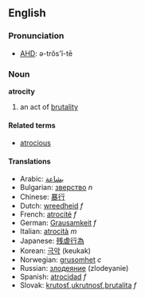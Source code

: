 ==English==
===Pronunciation===
*[[w:AHD|AHD]]: ə-trŏs'ĭ-tē

===Noun===
'''atrocity'''

# an act of [[brutality]]

====Related terms====
*[[atrocious]]

====Translations====
*Arabic: [[بشاعة]]
*Bulgarian: [[зверство]] ''n''
*Chinese: [[暴行]]
*Dutch: [[wreedheid]] ''f''
*French: [[atrocité]] ''f''
*German: [[Grausamkeit]] ''f''
*Italian: [[atrocità]] ''m''
*Japanese: [[残虐行為]]
*Korean: [[극악]] (keukak)
*Norwegian: [[grusomhet]] ''c''
*Russian: [[злодеяние]] (zlodeyanie)
*Spanish: [[atrocidad]] ''f''
*Slovak: [[krutosť]],[[ukrutnosť]],[[brutalita]] ''f''
